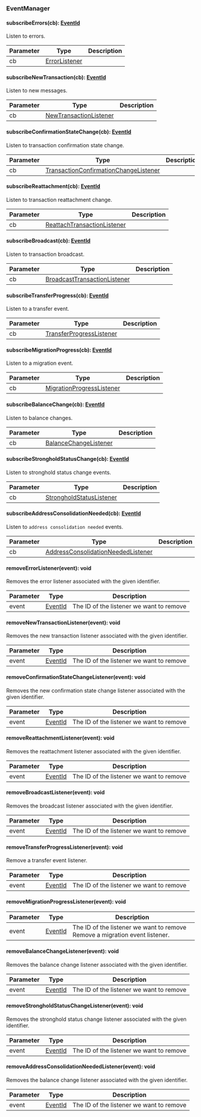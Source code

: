 ### EventManager


#### subscribeErrors(cb): [EventId](#eventid)

Listen to errors.

| Parameter       | Type |  Description |
| --------------- | -------- | -------- |
| cb | [ErrorListener](#errorlistener) |   |

#### subscribeNewTransaction(cb): [EventId](#eventid)

Listen to new messages.

| Parameter       | Type |  Description |
| --------------- | -------- | -------- |
| cb | [NewTransactionListener](#newtransactionlistener) |   |

#### subscribeConfirmationStateChange(cb): [EventId](#eventid)

Listen to transaction confirmation state change.

| Parameter       | Type |  Description |
| --------------- | -------- | -------- |
| cb | [TransactionConfirmationChangeListener](#transactionconfirmationchangelistener) |   |

#### subscribeReattachment(cb): [EventId](#eventid)

Listen to transaction reattachment change.

| Parameter       | Type |  Description |
| --------------- | -------- | -------- |
| cb | [ReattachTransactionListener](#reattachtransactionlistener) |   |

#### subscribeBroadcast(cb): [EventId](#eventid)

Listen to transaction broadcast.

| Parameter       | Type |  Description |
| --------------- | -------- | -------- |
| cb | [BroadcastTransactionListener](#broadcasttransactionlistener) |   |

#### subscribeTransferProgress(cb): [EventId](#eventid)

Listen to a transfer event.

| Parameter       | Type |  Description |
| --------------- | -------- | -------- |
| cb | [TransferProgressListener](#transferprogresslistener) |   |

#### subscribeMigrationProgress(cb): [EventId](#eventid)

Listen to a migration event.

| Parameter       | Type |  Description |
| --------------- | -------- | -------- |
| cb | [MigrationProgressListener](#migrationprogresslistener) |   |

#### subscribeBalanceChange(cb): [EventId](#eventid)

Listen to balance changes.

| Parameter       | Type |  Description |
| --------------- | -------- | -------- |
| cb | [BalanceChangeListener](#balancechangelistener) |   |

#### subscribeStrongholdStatusChange(cb): [EventId](#eventid)

Listen to stronghold status change events.

| Parameter       | Type |  Description |
| --------------- | -------- | -------- |
| cb | [StrongholdStatusListener](#strongholdstatuslistener) |   |

#### subscribeAddressConsolidationNeeded(cb): [EventId](#eventid)

Listen to `address consolidation needed` events.

| Parameter       | Type |  Description |
| --------------- | -------- | -------- |
| cb | [AddressConsolidationNeededListener](#addressconsolidationneededlistener) |   |

#### removeErrorListener(event): void

Removes the error listener associated with the given identifier.

| Parameter       | Type |  Description |
| --------------- | -------- | -------- |
| event | [EventId](#eventid) |  The ID of the listener we want to remove |

#### removeNewTransactionListener(event): void

Removes the new transaction listener associated with the given identifier.

| Parameter       | Type |  Description |
| --------------- | -------- | -------- |
| event | [EventId](#eventid) |  The ID of the listener we want to remove |

#### removeConfirmationStateChangeListener(event): void

Removes the new confirmation state change listener associated with the given identifier.

| Parameter       | Type |  Description |
| --------------- | -------- | -------- |
| event | [EventId](#eventid) |  The ID of the listener we want to remove |

#### removeReattachmentListener(event): void

Removes the reattachment listener associated with the given identifier.

| Parameter       | Type |  Description |
| --------------- | -------- | -------- |
| event | [EventId](#eventid) |  The ID of the listener we want to remove |

#### removeBroadcastListener(event): void

Removes the broadcast listener associated with the given identifier.

| Parameter       | Type |  Description |
| --------------- | -------- | -------- |
| event | [EventId](#eventid) |  The ID of the listener we want to remove |

#### removeTransferProgressListener(event): void

Remove a transfer event listener.

| Parameter       | Type |  Description |
| --------------- | -------- | -------- |
| event | [EventId](#eventid) |  The ID of the listener we want to remove |

#### removeMigrationProgressListener(event): void



| Parameter       | Type |  Description |
| --------------- | -------- | -------- |
| event | [EventId](#eventid) |  The ID of the listener we want to remove Remove a migration event listener. |

#### removeBalanceChangeListener(event): void

Removes the balance change listener associated with the given identifier.

| Parameter       | Type |  Description |
| --------------- | -------- | -------- |
| event | [EventId](#eventid) |  The ID of the listener we want to remove |

#### removeStrongholdStatusChangeListener(event): void

Removes the stronghold status change listener associated with the given identifier.

| Parameter       | Type |  Description |
| --------------- | -------- | -------- |
| event | [EventId](#eventid) |  The ID of the listener we want to remove |

#### removeAddressConsolidationNeededListener(event): void

Removes the balance change listener associated with the given identifier.

| Parameter       | Type |  Description |
| --------------- | -------- | -------- |
| event | [EventId](#eventid) |  The ID of the listener we want to remove |
